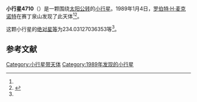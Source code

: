 {{Infobox planet
| bgcolour = #FFFFC0
| name = 4710 Wade
| symbol = 
| image = 
| caption = 
| discovery = yes
| discovery_ref = 
| discoverer = [[罗伯特·H·麦克诺特|罗伯特·H·麦克诺特]]
| discovery_site = [[赛丁泉山|赛丁泉山]] 
| discovered = 1989年1月4日
| designations = yes
| mp_name = 
| named_after = 
| alt_names = 1989 AX2/ 1976 JV / 1987 QL7 / 1990 HD2
| mp_category = [[主带小行星|主带小行星]]
| orbit_ref = <ref name="a">[http://ssd.jpl.nasa.gov/sbdb.cgi?sstr=4710 4710 Wade] {{Wayback|url=http://ssd.jpl.nasa.gov/sbdb.cgi?sstr=4710 |date=20201124010338 }}，小行星數據庫瀏覽器（JPL Small-Body Database Browser）－[[美国国家航空航天局|美国国家航空航天局]]喷气推进实验室</ref>
| epoch = 2456400.5 (2013年4月18日更新)
| aphelion = {{convert|2.450821791476376|AU|km|3|abbr=on|lk=out}}
| perihelion = {{convert|2.038944892753121|AU|km|3|abbr=on}}
| semimajor = {{convert|2.244883342114749|AU|km|3|abbr=on}}
| eccentricity = 0.091736816
| period = 1228.539411 [[日|日]]<br />3.36[[儒略年|儒略年]]
| avg_speed = 
| inclination = 5.000246912289845
| asc_node = 274.7736600378055
| mean_anomaly = 
| arg_peri = 234.03127036353
| satellites = 
| physical_characteristics = yes
| dimensions = 
| mass = 
| density = 
| surface_grav = 
| escape_velocity = 
| sidereal_day = 
| axial_tilt = 
| pole_ecliptic_lat = 
| pole_ecliptic_lon = 
| albedo = 
| temperatures= 
| temp_name1 = 
| mean_temp_1 = 
| max_temp_1 = 
| temp_name2 = 
| max_temp_2 = 
| spectral_type = 
| abs_magnitude = 234.03127036353
}}

'''小行星4710'''（{{lang-en|4710 Wade}}）是一颗围绕[[太阳|太阳]][[公转|公转]]的[[小行星|小行星]]。1989年1月4日，[[罗伯特·H·麦克诺特|罗伯特·H·麦克诺特]]在赛丁泉山发现了此天体<ref name="a" /><ref>{{cite news|title=小行星列表|url=http://cfa-www.harvard.edu/iau/lists/NumberedMPs.txt|accessdate=2013-07-08|newspaper=哈佛大学|archive-date=2008-05-17|archive-url=https://web.archive.org/web/20080517010638/http://cfa-www.harvard.edu/iau/lists/NumberedMPs.txt|dead-url=no}}</ref>。

这颗小行星的[[绝对星等|绝对星等]]为234.03127036353等<ref name="a" />。

==参考文献==
{{reflist}}
{{Minor Planet Number|[[小行星4709|小行星4709]]|[[小行星4711|小行星4711]]}}

{{小天体}}

[[Category:小行星带天体|Category:小行星带天体]]
[[Category:1989年发现的小行星|Category:1989年发现的小行星]]

{{asteroid-stub}}